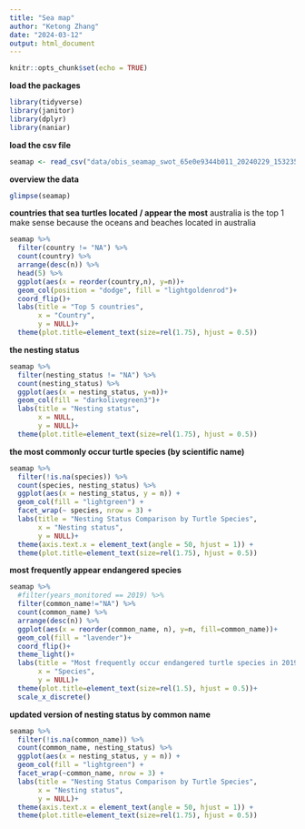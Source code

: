 ```yaml
---
title: "Sea map"
author: "Ketong Zhang"
date: "2024-03-12"
output: html_document
---
```


```r
knitr::opts_chunk$set(echo = TRUE)
```

**load the packages**
```r
library(tidyverse)
library(janitor)
library(dplyr)
library(naniar)
```

**load the csv file**
```r
seamap <- read_csv("data/obis_seamap_swot_65e0e9344b011_20240229_153235_site_locations_csv.csv") %>% clean_names()
```
**overview the data**
```r
glimpse(seamap)
```

**countries that sea turtles located / appear the most**
australia is the top 1
make sense because the oceans and beaches located in australia
```r
seamap %>% 
  filter(country != "NA") %>% 
  count(country) %>% 
  arrange(desc(n)) %>% 
  head(5) %>% 
  ggplot(aes(x = reorder(country,n), y=n))+
  geom_col(position = "dodge", fill = "lightgoldenrod")+
  coord_flip()+
  labs(title = "Top 5 countries",
       x = "Country",
       y = NULL)+
  theme(plot.title=element_text(size=rel(1.75), hjust = 0.5))
```

**the nesting status**
```r
seamap %>% 
  filter(nesting_status != "NA") %>% 
  count(nesting_status) %>% 
  ggplot(aes(x = nesting_status, y=n))+
  geom_col(fill = "darkolivegreen3")+
  labs(title = "Nesting status",
       x = NULL,
       y = NULL)+
  theme(plot.title=element_text(size=rel(1.75), hjust = 0.5))

```

**the most commonly occur turtle species (by scientific name)**
```r
seamap %>%
  filter(!is.na(species)) %>%
  count(species, nesting_status) %>%
  ggplot(aes(x = nesting_status, y = n)) +
  geom_col(fill = "lightgreen") +
  facet_wrap(~ species, nrow = 3) +
  labs(title = "Nesting Status Comparison by Turtle Species",
       x = "Nesting status",
       y = NULL)+
  theme(axis.text.x = element_text(angle = 50, hjust = 1)) +
  theme(plot.title=element_text(size=rel(1.75), hjust = 0.5))
```

**most frequently appear endangered species**
```r
seamap %>% 
  #filter(years_monitored == 2019) %>% 
  filter(common_name!="NA") %>% 
  count(common_name) %>% 
  arrange(desc(n)) %>% 
  ggplot(aes(x = reorder(common_name, n), y=n, fill=common_name))+
  geom_col(fill = "lavender")+
  coord_flip()+
  theme_light()+
  labs(title = "Most frequently occur endangered turtle species in 2019",
       x = "Species",
       y = NULL)+
  theme(plot.title=element_text(size=rel(1.5), hjust = 0.5))+
  scale_x_discrete()
```
**updated version of nesting status by common name**
```r
seamap %>%
  filter(!is.na(common_name)) %>%
  count(common_name, nesting_status) %>%
  ggplot(aes(x = nesting_status, y = n)) +
  geom_col(fill = "lightgreen") +
  facet_wrap(~common_name, nrow = 3) +
  labs(title = "Nesting Status Comparison by Turtle Species",
       x = "Nesting status",
       y = NULL)+
  theme(axis.text.x = element_text(angle = 50, hjust = 1)) +
  theme(plot.title=element_text(size=rel(1.75), hjust = 0.5))
```


